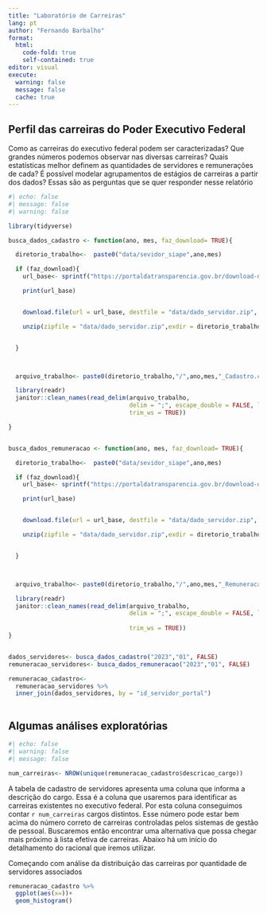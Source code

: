 ```yaml
---
title: "Laboratório de Carreiras"
lang: pt 
author: "Fernando Barbalho"
format: 
  html:
    code-fold: true
    self-contained: true
editor: visual
execute:
  warning: false
  message: false
  cache: true
---
```


## Perfil das carreiras do Poder Executivo Federal

Como as carreiras do executivo federal podem ser caracterizadas? Que grandes números podemos observar nas diversas carreiras? Quais estatísticas melhor definem as quantidades de servidores e remunerações de cada? É possível modelar agrupamentos de estágios de carreiras a partir dos dados? Essas são as perguntas que se quer responder nesse relatório

```r
#| echo: false
#| message: false
#| warning: false

library(tidyverse)

busca_dados_cadastro <- function(ano, mes, faz_download= TRUE){

  diretorio_trabalho<-  paste0("data/sevidor_siape",ano,mes)

  if (faz_download){
    url_base<- sprintf("https://portaldatransparencia.gov.br/download-de-dados/servidores/%s%s_Servidores_SIAPE",ano,mes)

    print(url_base)


    download.file(url = url_base, destfile = "data/dado_servidor.zip", mode = "wb")

    unzip(zipfile = "data/dado_servidor.zip",exdir = diretorio_trabalho)


  }



  arquivo_trabalho<- paste0(diretorio_trabalho,"/",ano,mes,"_Cadastro.csv")

  library(readr)
  janitor::clean_names(read_delim(arquivo_trabalho,
                                  delim = ";", escape_double = FALSE, locale = locale(encoding = "LATIN1"),
                                  trim_ws = TRUE))

}


busca_dados_remuneracao <- function(ano, mes, faz_download= TRUE){

  diretorio_trabalho<-  paste0("data/sevidor_siape",ano,mes)

  if (faz_download){
    url_base<- sprintf("https://portaldatransparencia.gov.br/download-de-dados/servidores/%s%s_Servidores_SIAPE",ano,mes)

    print(url_base)


    download.file(url = url_base, destfile = "data/dado_servidor.zip", mode = "wb")

    unzip(zipfile = "data/dado_servidor.zip",exdir = diretorio_trabalho)


  }



  arquivo_trabalho<- paste0(diretorio_trabalho,"/",ano,mes,"_Remuneracao.csv")

  library(readr)
  janitor::clean_names(read_delim(arquivo_trabalho,
                                  delim = ";", escape_double = FALSE, locale = locale(decimal_mark = ",",
                                                                                      grouping_mark = ".", encoding = "LATIN1"),
                                  trim_ws = TRUE))
}


dados_servidores<- busca_dados_cadastro("2023","01", FALSE)
remuneracao_servidores<- busca_dados_remuneracao("2023","01", FALSE)

remuneracao_cadastro<-
  remuneracao_servidores %>%
  inner_join(dados_servidores, by = "id_servidor_portal")
  

```

## Algumas análises exploratórias

```r
#| echo: false
#| warning: false
#| message: false

num_carreiras<- NROW(unique(remuneracao_cadastro$descricao_cargo))

```

A tabela de cadastro de servidores apresenta uma coluna que informa a descrição do cargo. Essa é a coluna que usaremos para identificar as carreiras existentes no executivo federal. Por esta coluna conseguimos contar `r num_carreiras` cargos distintos. Esse número pode estar bem acima do número correto de carreiras controladas pelos sistemas de gestão de pessoal. Buscaremos então encontrar uma alternativa que possa chegar mais próximo à lista efetiva de carreiras. Abaixo há um início do detalhamento do racional que iremos utilizar.

Começando com análise da distribuição das carreiras por quantidade de servidores associados

```r
remuneracao_cadastro %>%
  ggplot(aes(x=))+
  geom_histogram()
```
